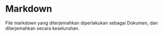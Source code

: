 # Markdown

File markdown yang diterjemahkan diperlakukan sebagai Dokumen, dan diterjemahkan secara keseluruhan.